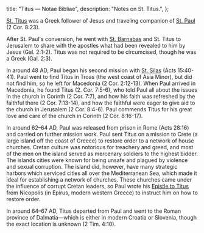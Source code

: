  title: "Titus — Notae Bibliae",
  description: "Notes on St. Titus.",
};

<Initial text="Titus" />

[St. Titus](/glossary/names#titus) was a Greek follower of Jesus and traveling companion of [St. Paul](/people/saints/apostles/paul) (2 Cor. 8:23).

After St. Paul's conversion, he went with [St. Barnabas](/people/saints/apostles/barnabas) and St. Titus to Jerusalem to share with the apostles what had been revealed to him by Jesus (Gal. 2:1-2). Titus was not required to be circumcised, though he was a Greek (Gal. 2:3).

In around 48 AD, Paul began his second mission with [St. Silas](/people/saints/biblical/silas) (Acts 15:40-41). Paul went to find Titus in Troas (the west coast of Asia Minor), but did not find him, so he left for Macedonia (2 Cor. 2:12-13). When Paul arrived in Macedonia, he found Titus (2. Cor. 7:5-6), who told Paul all about the issues in the church in Corinth (2 Cor. 7:7), and how his faith was refreshed by the faithful there (2 Cor. 7:13-14), and how the faithful were eager to give aid to the church in Jerusalem (2 Cor. 8:4-6). Paul commends Titus for his great love and care of the church in Corinth (2 Cor. 8:16-17).

In around 62–64 AD, Paul was released from prison in Rome (Acts 28:16) and carried on further mission work. Paul sent Titus on a mission to Crete (a large island off the coast of Greece) to restore order to a network of house churches. Cretan culture was notorious for treachery and greed, and most of the men on the island served as mercenary soldiers to the highest bidder. The islands cities were known for being unsafe and plagued by violence and sexual corruption. The island did, however, have many strategic harbors which serviced cities all over the Mediterranean Sea, which made it ideal for establishing a network of churches. These churches came under the influence of corrupt Cretan leaders, so Paul wrote his [Epistle to Titus](/bible/new-testament/epistles/titus) from Nicopolis (in Epirus, modern western Greece) to instruct him on how to restore order.

In around 64–67 AD, Titus departed from Paul and went to the Roman province of Dalmatia—which is either in modern Croatia or Slovenia, though the exact location is unknown (2 Tim. 4:10).
